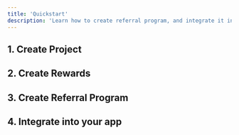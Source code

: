 ```yaml
---
title: 'Quickstart'
description: 'Learn how to create referral program, and integrate it into your app.'
---
```


## 1. Create Project

## 2. Create Rewards

## 3. Create Referral Program

## 4. Integrate into your app

